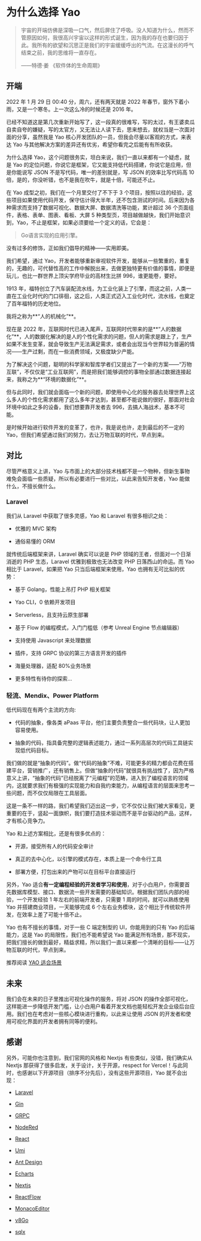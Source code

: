 # 为什么选择 Yao

<blockquote>
  <p>
    宇宙的开端仿佛是深吸一口气，然后屏住了呼吸。没人知道为什么，然而不管原因如何，我很高兴宇宙以这样的形式诞生，因为我的存在也要归因于此。我所有的欲望和沉思正是我们的宇宙缓缓呼出的气流。在这漫长的呼气结束之前，我的思维将一直存在。
  </p>
  <p>——特德·姜 《软件体的生命周期》</p>
</blockquote>

## 开端

2022 年 1 月 29 日 00:40 分，周六，还有两天就是 2022 年春节，窗外下着小雨，又是一个寒冬。上一次这么冷的时候还是 2016 年。

已经不知道这是第几次重新开始写了，这一段真的很难写，写的太过，有王婆卖瓜自卖自夸的嫌疑，写的太官方，又无法让人读下去，思来想去，就权当是一次面对面的分享，虽然我是 Yao 核心开发团队的一员，但我会尽量以客观的方式，来表达 Yao 与其他解决方案的差异还有优劣，希望你看完之后能有有所收获。

为什么选择 Yao，这个问题很务实，坦白来说，我们一直以来都有一个疑虑，就是 Yao 的定位问题，你说它是框架，它又能支持低代码搭建，你说它是应用，但是你能说写 JSON 不是写代码，唯一的差别就是，写 JSON 的效率比写代码高 10 倍，是的，你没听错，也不是我在吹牛，就是十倍，可能还不止。

在 Yao 成型之初，我们在一个月里交付了不下于 3 个项目，按照以往的经验，这些项目如果使用代码开发，保守估计得大半年，还不包含测试的时间。后来因为各种需求而支持了数据可视化、数据大屏、数据清洗等功能，累计超过 36 个页面组件，表格、表单、图表、看板、大屏 5 种类型页，项目越做越快，我们开始意识到，Yao，不止是框架，如果必须要给一个定义的话，它会是：

<blockquote>Go语言实现的应用引擎。</blockquote>

没有过多的修饰，正如我们倡导的精神——实用即美。

我们希望，通过 Yao，开发者能够重新审视软件开发，能够从一些繁重的，重复的，无趣的，可代替性高的工作中解脱出来，去做更独特更有价值的事情，即便是玩儿，也比一群世界上顶尖学府毕业的高材生比拼 996，谁更能卷，要好。

1913 年，福特创立了汽车装配流水线，为工业化装上了引擎，而这之前，人类一直在工业化时代的门口徘徊，这之后，人类正式迈入工业化时代，流水线，也奠定了百年福特的历史地位。

我将之称为**“人的机械化”**。

现在是 2022 年，互联网时代已进入尾声，互联网时代带来的是**“人的数据化”**，人的数据化解决的是人的个性化需求的问题，但人的需求是跟上了，生产如果不发生变革，就会导致生产无法满足需求，或者会出现当今世界较为普遍的情况——生产过剩，而在一些消费领域，又极度缺少产能。

为了解决这个问题，聪明的科学家和智库学者们又提出了一个新的方案——“万物互联”，不仅仅是“工业互联网”，而是把我们能够调控的事物全部通过数据连接起来，我称之为**“环境的数据化”**。

但与此同时，我们就会面临一个新的问题，即使用中心化的服务器去处理世界上这么多人的个性化需求都用了这么多年才达到，甚至都不能说做的很好，那面对社会环境中如此之多的设备，我们想要靠开发者去 996，去搞人海战术，基本不可能。

是时候开始进行软件开发的变革了，也许，我是说也许，走到最后的不一定的 Yao，但我们希望通过我们的努力，去让万物互联的时代，早点到来。

## 对比

尽管严格意义上讲，Yao 与市面上的大部分技术栈都不是一个物种，但新生事物难免会面临一些质疑，所以有必要进行一些对比，以此来告知开发者，Yao 能做什么，不擅长做什么。

### Laravel

我们从 Laravel 中获取了很多灵感，Yao 和 Laravel 有很多相识之处：

- 优雅的 MVC 架构

- 通俗易懂的 ORM

就传统后端框架来讲，Laravel 确实可以说是 PHP 领域的王者，但面对一个日渐消逝的 PHP 生态，Laravel 优雅到极致也无法改变 PHP 日落西山的命运。而 Yao 相比于 Laravel，如果把 Yao 只当后端框架来使用，Yao 也拥有无可比拟的优势：

- 基于 Golang，性能上吊打 PHP 相关框架

- Yao CLI，0 依赖开发项目

- Serverless，且支持云原生部署

- 基于 Flow 的编程模式，入门门槛低（参考 Unreal Engine 节点编辑器）

- 支持使用 Javascript 来处理数据

- 插件，支持 GRPC 协议的第三方语言开发的插件

- 海量处理器，适配 80%业务场景

- 更多特性有待你的探索...

### 轻流、Mendix、Power Platform

低代码现在有两个主流的方向:

- 代码的抽象，像各类 aPaas 平台，他们主要负责整合一些代码块，让人更加容易使用。

- 抽象的代码，指具备完整的逻辑表述能力，通过一系列高层次的代码工具链实现低代码目标。

我们做的就是“抽象的代码”。做“代码的抽象”不难，可能更多的精力都会花费在搭建平台，营销推广，还有销售上。但做“抽象的代码”就很具有挑战性了，因为严格意义上讲，“抽象的代码”已经脱离了“元编程”的范畴，进入到了编程语言的领域内，这就要求我们有极强的实现能力和自我约束能力，从编程语言的层面来思考一些问题，而不仅仅局限在工具层面。

这是一条不一样的路，我们希望我们迈出这一步，它不仅仅让我们被大家看见，更重要的在于，竖起一面旗帜，我们要打造技术驱动而不是平台驱动的产品，这样，才有核心竞争力。

Yao 和上述方案相比，还是有很多优点的：

- 开源，接受所有人的代码安全审计

- 真正的去中心化，以引擎的模式存在，本质上是一个命令行工具

- 部署方便，打包出来的产物可以在目标平台直接运行

另外，Yao 适合**有一定编程经验的开发者学习和使用**，对于小白用户，你需要首先数据库模型、接口、数据流一些开发需要的基础知识。根据我们团队内部的经验，一个开发经验 1 年左右的前端开发者，只需要 1 周的时间，就可以熟练使用 Yao 并搭建商业项目，一天能够完成 6 个左右业务模块，这个相比于传统软件开发，在效率上差了可能十倍不止。

Yao 也有不擅长的事情，对于一些 C 端定制型的 UI，你能用到的只有 Yao 的后端能力，这是 Yao 的局限性，我们也不能希望说 Yao 能满足所有场景，那不现实，把我们擅长的做到最好，精益求精，所以我们一直以来都一个清晰的目标——让万物互联的时代，早点到来。

推荐阅读 [YAO 适合场景](YAO适合场景)

## 未来

我们会在未来的日子里推出可视化操作的服务，将对 JSON 的操作全部可视化，这样能进一步降低开发门槛，让小白用户看着开发文档也能轻松开发企业级后台应用。我们也在考虑对一些核心模块进行重构，以此来让使用 JSON 的开发者和使用可视化界面的开发者拥有同等的便利。

## 感谢

另外，可能你也注意到，我们官网的风格和 Nextjs 有些类似，没错，我们确实从 Nextjs 那获得了很多启发，关于设计，关于开源，respect for Vercel！与此同时，也感谢以下开源项目（排序不分先后），没有这些开源项目，Yao 就不会出现：

- [Laravel](https://github.com/laravel/laravel)

- [Gin](https://github.com/gin-gonic/gin)

- [GRPC](https://www.grpc.io/)

- [NodeRed](https://nodered.org/)

- [React](https://github.com/facebook/react)

- [Umi](https://github.com/umijs/umi)

- [Ant Design](https://github.com/ant-design/ant-design)

- [Echarts](https://github.com/apache/echarts)

- [Nextjs](https://github.com/vercel/next.js)

- [ReactFlow](https://github.com/wbkd/react-flow)

- [MonacoEditor](https://github.com/microsoft/monaco-editor)

- [v8Go](https://github.com/rogchap/v8go)

- [sqlx](https://github.com/jmoiron/sqlx)

<Div style={{ display: "flex", justifyContent: "space-between" }}>
  <Link type="prev" title="YAO架构解析" link="介绍/YAO架构解析"></Link>
  <Link type="next" title="YAO适合场景" link="介绍/YAO适合场景"></Link>
</Div>
